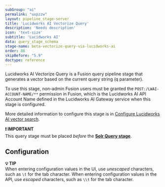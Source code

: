 ```yaml
---
subGroup: "ai"
permalink: "uxpzzw"
layout: pipeline_stage-server
title: 'Lucidworks AI Vectorize Query'
description: 'Needs description'
icon: 'text-size'
subtitle: 'Lucidworks AI'
data: query_stage_schema
stage-name: beta-vectorize-query-via-lucidworks-ai
order: 88
skipBefore: "5.9"
doctype: reference
---
```


Lucidworks AI Vectorize Query is a Fusion query pipeline stage that generates a vector based on the current query string (q parameter).

To use this stage, non-admin Fusion users must be granted the `POST:/LWAI-ACCOUNT-NAME/**` permission in Fusion, which is the Lucidworks AI API Account Name defined in the Lucidworks AI Gateway service when this stage is configured.

More detailed information to configure this stage is in [Configure Lucidworks AI vector search](/how-to/6bl4nm/configure-lucidworks-ai-vector-search).

**❗ IMPORTANT**\
This query stage must be placed _before_ the **[Solr Query stage](/fusion/{latest-fusion}/265/solr-query-stage)**.

## Configuration

**💡 TIP**\
When entering configuration values in the UI, use _unescaped_ characters, such as `\t` for the tab character. When entering configuration values in the API, use _escaped_ characters, such as `\\t` for the tab character.
